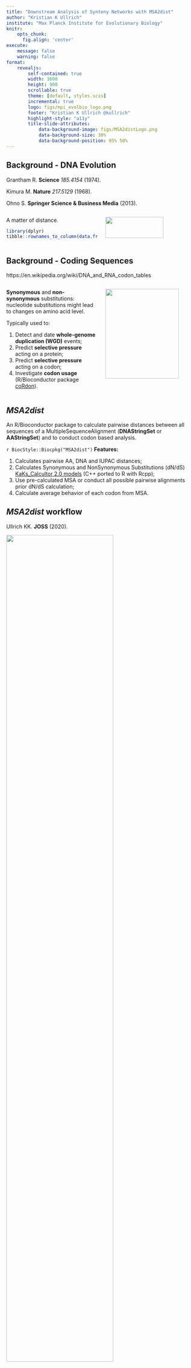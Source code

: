 ```yaml
---
title: "Downstream Analysis of Synteny Networks with MSA2dist"
author: "Kristian K Ullrich"
institute: "Max Planck Institute for Evolutionary Biology"
knitr:
    opts_chunk: 
      fig.align: 'center'
execute:
    message: false
    warning: false
format:
    revealjs:
        self-contained: true
        width: 1600
        height: 900
        scrollable: true
        theme: [default, styles.scss]
        incremental: true
        logo: figs/mpi_evolbio_logo.png
        footer: "Kristian K Ullrich @kullrich"
        highlight-style: "a11y"
        title-slide-attributes:
            data-background-image: figs/MSA2distLogo.png
            data-background-size: 30%
            data-background-position: 95% 50%
---
```

## Background - DNA Evolution

::: aside
Grantham R. **Science** *185.4154* (1974).

Kimura M. **Nature** *217.5129* (1968).

Ohno S. **Springer Science & Business Media** (2013).
:::

:::: {.columns}

::: {.column width="50%"}

A matter of distance.

```r
library(dplyr)
tibble::rownames_to_column(data.frame(MSA2dist::granthamMatrix())[1:20, 1:20]) %>% tidyr::gather(colname, value, -rowname) %>% ggplot2::ggplot(ggplot2::aes(x = rowname, y = colname, fill = value)) + ggplot2::geom_tile() + ggplot2::ylab("amino acids") + ggplot2::xlab("amino acids") + ggplot2::ggtitle("PAM250")
```

:::

::: {.column width="50%"}

![](figs/kimura_1968.png){width=80% fig-align="center"}

![](figs/sohno_1970.png){width=80% fig-align="center"}

:::

::::

## Background - Coding Sequences

::: aside
https://en.wikipedia.org/wiki/DNA_and_RNA_codon_tables
:::

:::: {.columns}

::: {.column width="50%"}
**Synonymous** and **non-synonymous** substitutions: nucleotide substitutions might lead to changes on amino acid level.

Typically used to:

1. Detect and date **whole-genome duplication (WGD)** events;
2. Predict **selective pressure** acting on a protein;
3. Predict **selective pressure** acting on a codon;
4. Investigate **codon usage** (R/Bioconductor package [coRdon](https://www.bioconductor.org/packages/release/bioc/html/coRdon.html)).

:::

::: {.column width="50%"}

![](figs/codon_table.png){width=90% fig-align="center"}

:::

::::

## *MSA2dist*

An R/Bioconductor package to calculate pairwise distances between all sequences of a MultipleSequenceAlignment (**DNAStringSet** or **AAStringSet**) and to conduct codon based analysis.

`r BiocStyle::Biocpkg("MSA2dist")` **Features:**

1. Calculates pairwise AA, DNA and IUPAC distances;
2. Calculates Synonymous and NonSynonymous Substitutions (dN/dS) [KaKs_Calcultor 2.0 models](https://doi.org/10.1016/s1672-0229(10)60008-3) (C++ ported to R with Rcpp);
3. Use pre-calculated MSA or conduct all possible pairwise alignments prior dN/dS calculation;
4. Calculate average behavior of each codon from MSA.

## *MSA2dist* workflow

::: aside
Ullrich KK. **JOSS** (2020).
:::

![](figs/rbh2kaks.png){width=75% fig-align="center"}

## Installation

From Bioconductor:

```r
#| eval: false
#| echo: true
BiocManager::install(version='devel')
BiocManager::install("MSA2dist")
```

<br>

From GitHub:

```r
#| eval: false
#| echo: true
remotes::install_github("kullrich/MSA2dist")
```

## Example data set

**Data:** Whole-genome coding sequences and gene ranges for Chlorophyta algae + *Physcomitrium patens* as an outgroup.

**Source:** [Pico-PLAZA 3.0](https://bioinformatics.psb.ugent.be/plaza/versions/plaza_pico_03/)

**Where to find:** the `data/` directory in the
[GitHub repo associated with this presentation](https://github.com/almeidasilvaf/EuroBioc2022_synteny_networks).

:::: {.columns}

::: {.column width="50%}
```r
#| echo: false
fs::dir_tree("data")
```

1. `cds.rda`: *DNAStringSet* object.
2. `clusters.rda`: Pre-calculated *syntenet* clusters.

:::

::: {.column width="50%"}
![](figs/chlorophyta_plaza.png)
:::

::::

## Example data set: `cds`

```r
#| echo: true
# Load necessary libraries
library(MSA2dist)
library(Biostrings)
library(tidyr)
library(dplyr)
library(stringr)

# Load data set cds
load(here::here("data", "cds.rda"))

# Inspect data
head(names(cds))
```

## Example data set: `clusters`

```r
#| echo: true
# Load data set clusters
load(here::here("data", "clusters.rda"))

# Inspect data
head(clusters)
length(table(clusters$Cluster))
```

## Fetch coding sequences for a specific cluster

```r
#| echo: true
# Get size distribution of clusters
head(table(clusters$Cluster))

# Get first cluster of size 10 (fc10)
fc10 <- which(table(clusters$Cluster)==10)[1]

my_cluster <- clusters %>%
    dplyr::filter(Cluster==fc10)

head(my_cluster)
```

## Fetch coding sequences for a specific cluster

```r
#| echo: true
# Remove species unique identifier and add as GeneID
my_cluster$GeneID <- stringr::str_split_fixed(my_cluster$Gene, "_", 2)[, 2]

head(my_cluster)

# Fetch coding sequences
my_cds <- cds[match(my_cluster$GeneID, 
    names(cds))]

head(my_cds)
```

## Coding sequence alignment

To calculate a coding sequence alignment for two sequences:

```r
#| echo: true
# Get coding sequence alignment
cds1_cds2_aln <- cds2codonaln(cds1 = my_cds[1], cds2 = my_cds[2], remove.gaps = FALSE)
cds1_cds2_aln
```

To calculate dN/dS from this alignment:

```r
#| echo: true
# Calculate dN/dS for this alignment; model = Li
cds1_cds2_kaks <- dnastring2kaks(cds1_cds2_aln,
    model = "Li", threads = 1, isMSA = TRUE)
cds1_cds2_kaks
```

Other *Biostrings::pairwiseAlignment* options can be set:

```
type = "global", substitutionMatrix = "BLOSUM62"
gapOpening = 10, gapExtension = 0.5
```

## Parallelized pairwise coding sequence alignments

To calculate all pairwise combinations:

```r
#| echo: true
#| code-line-numbers: 2-4,7
start_time <- Sys.time()
# Calculate dN/dS for the whole cluster; model = YN
my_cds_kaks <- dnastring2kaks(my_cds,
    model = "YN", threads = 2, isMSA = FALSE)
end_time <- Sys.time()

head(my_cds_kaks, n = 4)
```

How long did it take?

```r
#| echo: true
end_time - start_time
```

## Transform Ka values into a distance matrix

```r
#| echo: true
ka_mat <- my_cds_kaks %>%
    dplyr::select(seq1, seq2, Ka) %>%
    dplyr::mutate(Ka = as.numeric(Ka)) %>%
    tidyr::pivot_wider(names_from = "seq1", values_from = Ka)

head(ka_mat)
```

## Transform Ka values into a distance matrix

```r
#| echo: true
# Extract sequence names
seq_names <- c(colnames(ka_mat)[-1], rev(ka_mat$seq2)[1])

# Add NA to fill into square distance matrix
ka_mat <- NA |> rbind(ka_mat[, -1]) |> cbind(NA) |>
    tidyr::as_tibble()

# Set column names
colnames(ka_mat) <- seq_names

head(ka_mat)
```

## Use distance matrix to plot bionjs tree

*ape::bionjs* reconstructs a phylogenetic tree from a distance matrix with possibly missing values:

```r
#| echo: true
# Calculate and plot bionjs tree
(ka_mat |> as.dist() |> ape::bionjs()) |>
    plot(cex=1)
```

## Calculate average behavior of each codon

Here, a pre-calculated MSA is necessary:

```r
#| echo: true
# load example data
data(hiv, package="MSA2dist")

# calculate average behavior
hiv.xy <- hiv |> dnastring2codonmat() |> codonmat2xy()
```

Plot average behavior of each codon:

```r
library(tidyr)
library(ggplot2)
print(hiv.xy |> dplyr::select(Codon,SynMean,NonSynMean,IndelMean) |>
    tidyr::gather(variable, values, -Codon) |>
    ggplot2::ggplot(aes(x=Codon, y=values)) + 
    ggplot2::geom_line(aes(colour=factor(variable))) + 
    ggplot2::geom_point(aes(colour=factor(variable))) + 
    ggplot2::ggtitle("HIV-1 sample 136 patient 1 from
        Sweden envelope glycoprotein (env) gene"))
```

## Here's where you can find me:

::::: columns
::: {.column width="40%"}
<br><br>
![](figs/find-kullrich-at.png){width='80%'}

:::

::: {.column width="60%"}

<br><br><br>

{{< fa brands github >}} [kullrich](https://github.com/kullrich)

{{< fa globe >}} [kullrich.github.io](https://kullrich.github.io)

{{< ai google-scholar >}} [Kristian K Ullrich](https://scholar.google.com/citations?user=uzZoRSsAAAAJ&hl=en)

{{< ai orcid >}} [0000-0003-4308-9626](https://orcid.org/0000-0003-4308-9626)

:::

:::::